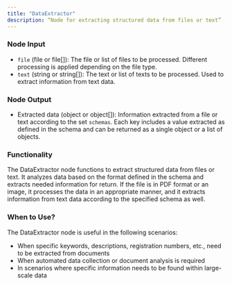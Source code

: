 ```yaml
---
title: "DataExtractor"
description: “Node for extracting structured data from files or text”
---
```

### Node Input

- `file` (file or file[]): The file or list of files to be processed. Different processing is applied depending on the file type.
- `text` (string or string[]): The text or list of texts to be processed. Used to extract information from text data.

### Node Output

- Extracted data (object or object[]): Information extracted from a file or text according to the set `schemas`. Each key includes a value extracted as defined in the schema and can be returned as a single object or a list of objects.

### Functionality

The DataExtractor node functions to extract structured data from files or text. It analyzes data based on the format defined in the schema and extracts needed information for return. If the file is in PDF format or an image, it processes the data in an appropriate manner, and it extracts information from text data according to the specified schema as well.

### When to Use?

The DataExtractor node is useful in the following scenarios:

- When specific keywords, descriptions, registration numbers, etc., need to be extracted from documents
- When automated data collection or document analysis is required
- In scenarios where specific information needs to be found within large-scale data